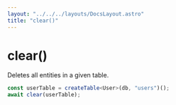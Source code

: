 ```yaml
---
layout: "../../../layouts/DocsLayout.astro"
title: "clear()"
---
```


# clear()

Deletes all entities in a given table.

```ts
const userTable = createTable<User>(db, "users")();
await clear(userTable);
```